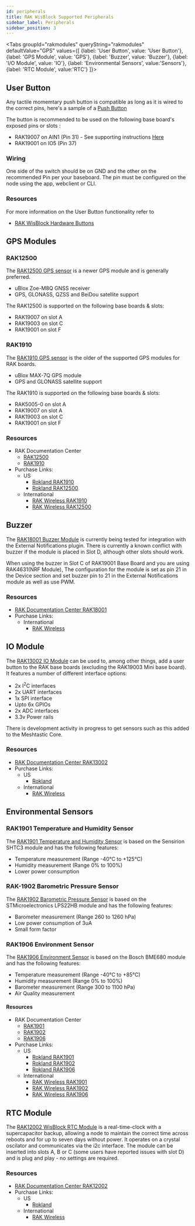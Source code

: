 ```yaml
---
id: peripherals
title: RAK WisBlock Supported Peripherals
sidebar_label: Peripherals
sidebar_position: 3
---
```



<Tabs
groupId="rakmodules"
queryString="rakmodules"
defaultValue="GPS"
values={[
{label: 'User Button', value: 'User Button'},
{label: 'GPS Module', value: 'GPS'},
{label: 'Buzzer', value: 'Buzzer'},
{label: 'I/O Module', value: 'IO'},
{label: 'Environmental Sensors', value:'Sensors'},
{label: 'RTC Module', value:'RTC'}
]}>
<TabItem value="User Button">

## User Button

Any tactile momemtary push button is compatible as long as it is wired to the correct pins, here's a sample of a [Push Button](https://a.co/d/bPhhTxm)

The button is recommended to be used on the following base board's exposed pins or slots :

- RAK19007 on AIN1 (Pin 31) - See supporting instructions [Here](https://store.rokland.com/pages/adding-a-user-button-rak19007)
- RAK19001 on IO5 (Pin 37)

### Wiring

One side of the switch should be on GND and the other on the recommended Pin per your baseboard. The pin must be configured on the node using the app, webclient or CLI.

### Resources

For more information on the User Button functionality refer to

- [RAK WisBlock Hardware Buttons](https://meshtastic.org/docs/hardware/devices/rak/buttons/)

</TabItem>

<TabItem value="GPS">

## GPS Modules

### RAK12500

The [RAK12500 GPS sensor](https://store.rakwireless.com/products/wisblock-gnss-location-module-rak12500) is a newer GPS module and is generally preferred.

- uBlox Zoe-M8Q GNSS receiver
- GPS, GLONASS, QZSS and BeiDou satellite support

The RAK12500 is supported on the following base boards & slots:

- RAK19007 on slot A
- RAK19003 on slot C
- RAK19001 on slot F

### RAK1910

The [RAK1910 GPS sensor](https://store.rakwireless.com/collections/wisblock-sensor/products/rak1910-max-7q-gnss-location-sensor) is the older of the supported GPS modules for RAK boards.

- uBlox MAX-7Q GPS module
- GPS and GLONASS satellite support

The RAK1910 is supported on the following base boards & slots:

- RAK5005-0 on slot A
- RAK19007 on slot A
- RAK19003 on slot C
- RAK19001 on slot F

### Resources

- RAK Documentation Center
  - [RAK12500](https://docs.rakwireless.com/Product-Categories/WisBlock/RAK12500/Overview/#product-description)
  - [RAK1910](https://docs.rakwireless.com/Product-Categories/WisBlock/RAK1910/Overview/#product-description)
- Purchase Links:
  - US
    - [Rokland RAK1910](https://store.rokland.com/products/rak-wireless-rak1910-wisblock-gnss-location-module)
    - [Rokland RAK12500](https://store.rokland.com/products/rak-wireless-rak12500-gnss-gps-location-module-u-blox-zoe-m8q)
  - International
    - [RAK Wireless RAK1910](https://store.rakwireless.com/products/rak1910-max-7q-gnss-location-sensor)
    - [RAK Wireless RAK12500](https://store.rakwireless.com/products/wisblock-gnss-location-module-rak12500)

</TabItem>
<TabItem value="Buzzer">

## Buzzer

The [RAK18001 Buzzer Module](https://store.rakwireless.com/products/wisblock-buzzer-module-rak18001) is currently being tested for integration with the External Notifications plugin. There is currently a known conflict with buzzer if the module is placed in Slot D, although other slots should work.

When using the buzzer in Slot C of RAK19001 Base Board and you are using RAK4631(NRF Module), The configuration for the module is set as pin 21 in the Device section and set buzzer pin to 21 in the External Notifications module as well as use PWM.

### Resources

- [RAK Documentation Center RAK18001](https://docs.rakwireless.com/Product-Categories/WisBlock/RAK18001/Overview/#product-description)
- Purchase Links:
  - International
    - [RAK Wireless](https://store.rakwireless.com/products/wisblock-buzzer-module-rak18001)

</TabItem>	
<TabItem value="IO">

## IO Module

The [RAK13002 IO Module](https://store.rakwireless.com/collections/wisblock-interface/products/adapter-module-rak13002) can be used to, among other things, add a user button to the RAK base boards (excluding the RAK19003 Mini base board). It features a number of different interface options:

- 2x I<sup>2</sup>C interfaces
- 2x UART interfaces
- 1x SPI interface
- Upto 6x GPIOs
- 2x ADC interfaces
- 3.3v Power rails

There is development activity in progress to get sensors such as this added to the Meshtastic Core.

### Resources

- [RAK Documentation Center RAK13002](https://docs.rakwireless.com/Product-Categories/WisBlock/RAK13002/Overview)
- Purchase Links:
  - US
    - [Rokland](https://store.rokland.com/products/rak-wireless-rak13002-wisblock-io-adapter-module)
  - International
    - [RAK Wireless](https://store.rakwireless.com/collections/wisblock-interface/products/adapter-module-rak13002)

</TabItem>	
<TabItem value="Sensors">

## Environmental Sensors

### RAK1901 Temperature and Humidity Sensor

The [RAK1901 Temperature and Humidity Sensor](https://store.rakwireless.com/products/rak1901-shtc3-temperature-humidity-sensor) is based on the Sensirion SHTC3 module and has the following features:

- Temperature measurement (Range -40&deg;C to +125&deg;C)
- Humidity measurement (Range 0% to 100%)
- Lower power consumption

### RAK-1902 Barometric Pressure Sensor

The [RAK1902 Barometric Pressure Sensor](https://store.rakwireless.com/products/rak1902-kps22hb-barometric-pressure-sensor) is based on the STMicroelectronics LPS22HB module and has the following features:

- Barometer measurement (Range 260 to 1260 hPa)
- Low power consumption of 3uA
- Small form factor

### RAK1906 Environment Sensor

The [RAK1906 Environment Sensor](https://store.rakwireless.com/products/rak1906-bme680-environment-sensor) is based on the Bosch BME680 module and has the following features:

- Temperature measurement (Range -40&deg;C to +85&deg;C)
- Humidity measurement (Range 0% to 100%)
- Barometer measurement (Range 300 to 1100 hPa)
- Air Quality measurement

#### Resources

- RAK Documentation Center
  - [RAK1901](https://docs.rakwireless.com/Product-Categories/WisBlock/RAK1901/Overview/#product-description)
  - [RAK1902](https://docs.rakwireless.com/Product-Categories/WisBlock/RAK1902/Overview/#product-description)
  - [RAK1906](https://docs.rakwireless.com/Product-Categories/WisBlock/RAK1906/Overview/#product-description)
- Purchase Links:
  - US
    - [Rokland RAK1901](https://store.rokland.com/products/rak-wireless-rak1901-temperature-and-humidity-sensor-sensirion-shtc3-pid-100001)
    - [Rokland RAK1902](https://store.rokland.com/products/rak-wireless-rak1902-barometric-pressure-sensor-stmicroelectronics-lps22hb-100010-2-pack)
    - [Rokland RAK1906](https://store.rokland.com/products/rak-wireless-rak1906-wisblock-environment-sensor-bosch-bme680)
  - International
    - [RAK Wireless RAK1901](https://store.rakwireless.com/products/rak1901-shtc3-temperature-humidity-sensor)
    - [RAK Wireless RAK1902](https://store.rakwireless.com/products/rak1902-kps22hb-barometric-pressure-sensor)
    - [RAK Wireless RAK1906](https://store.rakwireless.com/products/rak1906-bme680-environment-sensor)

</TabItem>	
<TabItem value="RTC">

## RTC Module

The [RAK12002 WisBlock RTC Module](https://store.rakwireless.com/products/rtc-module-rak12002) is a real-time-clock with a supercapacitor backup, allowing a node to maintain the correct time across reboots and for up to seven days without power. It operates on a crystal oscilator and communicates via the i2c interface. The module can be inserted into slots A, B or C (some users have reported issues with slot D) and is plug and play - no settings are required.

### Resources

- [RAK Documentation Center RAK12002](https://docs.rakwireless.com/Product-Categories/WisBlock/RAK12002/Overview/)
- Purchase Links:
  - US
    - [Rokland](https://store.rokland.com/products/rak-wireless-rak12002-rtc-module-micro-crystal-rv-3028-c7-pid-100032)
  - International
    - [RAK Wireless](https://store.rakwireless.com/products/rtc-module-rak12002)

</TabItem>	
</Tabs>
